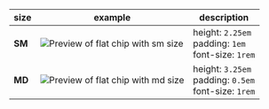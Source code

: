| size   | example                                                                              | description                                                   |
|--------|--------------------------------------------------------------------------------------|---------------------------------------------------------------|
| **SM** | ![Preview of flat chip with sm size](design-images/chip/chip-sizes/chip-size-sm.png) | height: `2.25em`<br/> padding: `1em`<br/> font-size: `1rem`   |
| **MD** | ![Preview of flat chip with md size](design-images/chip/chip-sizes/chip-size-md.png) | height: `3.25em`<br/> padding: `0.5em`<br/> font-size: `1rem` |
